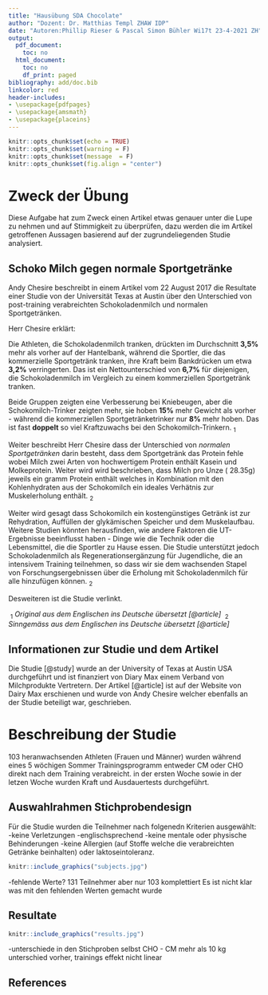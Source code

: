 ```yaml
---
title: "Hausübung SDA Chocolate"
author: "Dozent: Dr. Matthias Templ ZHAW IDP"
date: "Autoren:Phillip Rieser & Pascal Simon Bühler Wi17t 23-4-2021 ZH"
output:
  pdf_document:
    toc: no
  html_document:
    toc: no
    df_print: paged
bibliography: add/doc.bib
linkcolor: red
header-includes:
- \usepackage{pdfpages}
- \usepackage{amsmath}
- \usepackage{placeins}
---
```


```r
knitr::opts_chunk$set(echo = TRUE)
knitr::opts_chunk$set(warning = F)
knitr::opts_chunk$set(message  = F)
knitr::opts_chunk$set(fig.align = "center")
```

# Zweck der Übung

Diese Aufgabe hat zum Zweck einen Artikel etwas genauer unter die Lupe zu nehmen und auf Stimmigkeit zu überprüfen, dazu werden die im Artikel getroffenen Aussagen basierend auf der zugrundeliegenden Studie analysiert.

## Schoko Milch gegen normale Sportgetränke

Andy Chesire beschreibt in einem Artikel vom 22 August 2017 die Resultate einer Studie von der Universität Texas at Austin über den Unterschied von post-training verabreichten Schokoladenmilch und normalen Sportgetränken.

Herr Chesire erklärt:

Die Athleten, die Schokoladenmilch tranken, drückten im Durchschnitt **3,5%** mehr als vorher auf der Hantelbank, während die Sportler, die das kommerzielle Sportgetränk tranken, ihre Kraft beim Bankdrücken um etwa **3,2%** verringerten. Das ist ein Nettounterschied von **6,7%** für diejenigen, die Schokoladenmilch im Vergleich zu einem kommerziellen Sportgetränk tranken.

Beide Gruppen zeigten eine Verbesserung bei Kniebeugen, aber die Schokomilch-Trinker zeigten mehr, sie hoben **15%** mehr Gewicht als vorher - während die kommerziellen Sportgetränketrinker nur **8%** mehr hoben. Das ist fast **doppelt** so viel Kraftzuwachs bei den Schokomilch-Trinkern.$\ _{1}$

Weiter beschreibt Herr Chesire dass der Unterschied von *normalen Sportgetränken* darin besteht, dass dem Sportgetränk das Protein fehle wobei Milch zwei Arten von hochwertigem Protein enthält Kasein und Molkeprotein. Weiter wird wird beschrieben, dass Milch pro Unze ( 28.35g) jeweils ein gramm Protein enthält welches in Kombination mit den Kohlenhydraten aus der Schokomilch ein ideales Verhätnis zur Muskelerholung enthält.$\ _{2}$

Weiter wird gesagt dass Schokomilch ein kostengünstiges Getränk ist zur Rehydration, Auffüllen der glykämischen Speicher und dem Muskelaufbau. Weitere Studien könnten herausfinden, wie andere Faktoren die UT-Ergebnisse beeinflusst haben - Dinge wie die Technik oder die Lebensmittel, die die Sportler zu Hause essen. Die Studie unterstützt jedoch Schokoladenmilch als Regenerationsergänzung für Jugendliche, die an intensivem Training teilnehmen, so dass wir sie dem wachsenden Stapel von Forschungsergebnissen über die Erholung mit Schokoladenmilch für alle hinzufügen können.$\ _{2}$

Desweiteren ist die Studie verlinkt.







$\ _{1}$ *Original aus dem Englischen ins Deutsche übersetzt [@article]*
$\ _{2}$ *Sinngemäss aus dem Englischen ins Deutsche übersetzt [@article]*


\newpage
## Informationen zur Studie und dem Artikel

Die Studie [@study] wurde an der University of Texas at Austin USA durchgeführt und ist finanziert von Diary Max einem Verband von Milchprodukte Vertretern. Der Artikel [@article] ist auf der Website von Dairy Max erschienen und wurde von Andy Chesire welcher ebenfalls an der Studie beteiligt war, geschrieben.







# Beschreibung der Studie

103 heranwachsenden Athleten (Frauen und Männer) wurden während eines 5 wöchigen Sommer Trainingsprogramm entweder CM oder CHO direkt nach dem Training verabreicht. in der ersten Woche sowie in der letzen Woche wurden Kraft und Ausdauertests durchgeführt.

## Auswahlrahmen Stichprobendesign

Für die Studie wurden die Teilnehmer nach folgenedn Kriterien ausgewählt:
-keine Verletzungen
-englischsprechend
-keine mentale oder physische Behinderungen
-keine Allergien (auf Stoffe welche die verabreichten Getränke beinhalten) oder laktoseintoleranz.



```r

knitr::include_graphics("subjects.jpg")
```

-fehlende Werte? 131 Teilnehmer aber nur 103 komplettiert
Es ist nicht klar was mit den fehlenden Werten gemacht wurde

## Resultate

```r

knitr::include_graphics("results.jpg")
```

-unterschiede in den Stichproben selbst CHO - CM mehr als 10 kg unterschied vorher, trainings effekt nicht linear

\newpage

## References

::: {#refs}
:::
